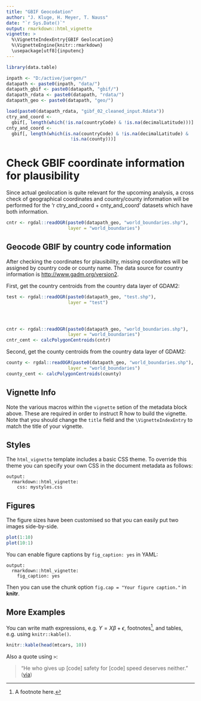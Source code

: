 ```yaml
---
title: "GBIF Geocodation"
author: "J. Kluge, H. Meyer, T. Nauss"
date: "`r Sys.Date()`"
output: rmarkdown::html_vignette
vignette: >
  %\VignetteIndexEntry{GBIF Geolocation}
  %\VignetteEngine{knitr::rmarkdown}
  \usepackage[utf8]{inputenc}
---
```


```r
library(data.table)

inpath <- "D:/active/juergen/"
datapath <- paste0(inpath, "data/")
datapath_gbif <- paste0(datapath, "gbif/")
datapath_rdata <- paste0(datapath, "rdata/")
datapath_geo <- paste0(datapath, "geo/")

load(paste0(datapath_rdata, "gibf_02_cleaned_input.Rdata"))
ctry_and_coord <- 
  gbif[, length(which(!is.na(countryCode) & !is.na(decimalLatitude)))]
cnty_and_coord <- 
  gbif[, length(which(is.na(countryCode) & !is.na(decimalLatitude) & 
                        !is.na(county)))]
```


# Check GBIF coordinate information for plausibility
Since actual geolocation is quite relevant for the upcoming analysis, a cross
check of geographical coordinates and country/county information will be 
performed for the 'r ctry_and_coord + cnty_and_coord' datasets which have both 
information.
```r
cntr <- rgdal::readOGR(paste0(datapath_geo, "world_boundaries.shp"), 
                       layer = "world_boundaries")

```




## Geocode GBIF by country code information
After checking the coordinates for plausibility, missing coordinates will be
assigned by country code or county name. The data source for country information
is <http://www.gadm.org/version2>.

First, get the country centroids from the country data layer of GDAM2:
```r
test <- rgdal::readOGR(paste0(datapath_geo, "test.shp"), 
                       layer = "test")




cntr <- rgdal::readOGR(paste0(datapath_geo, "world_boundaries.shp"), 
                       layer = "world_boundaries")
cntr_cent <- calcPolygonCentroids(cntr)
```

Second, get the county centroids from the country data layer of GDAM2:
```r
county <- rgdal::readOGR(paste0(datapath_geo, "world_boundaries.shp"), 
                       layer = "world_boundaries")
county_cent <- calcPolygonCentroids(county)
```


## Vignette Info

Note the various macros within the `vignette` setion of the metadata block above. These are required in order to instruct R how to build the vignette. Note that you should change the `title` field and the `\VignetteIndexEntry` to match the title of your vignette.

## Styles

The `html_vignette` template includes a basic CSS theme. To override this theme you can specify your own CSS in the document metadata as follows:

    output: 
      rmarkdown::html_vignette:
        css: mystyles.css

## Figures

The figure sizes have been customised so that you can easily put two images side-by-side. 

```r
plot(1:10)
plot(10:1)
```

You can enable figure captions by `fig_caption: yes` in YAML:

    output:
      rmarkdown::html_vignette:
        fig_caption: yes

Then you can use the chunk option `fig.cap = "Your figure caption."` in **knitr**.

## More Examples

You can write math expressions, e.g. $Y = X\beta + \epsilon$, footnotes^[A footnote here.], and tables, e.g. using `knitr::kable()`.

```r
knitr::kable(head(mtcars, 10))
```

Also a quote using `>`:

> "He who gives up [code] safety for [code] speed deserves neither."
([via](https://twitter.com/hadleywickham/status/504368538874703872))
